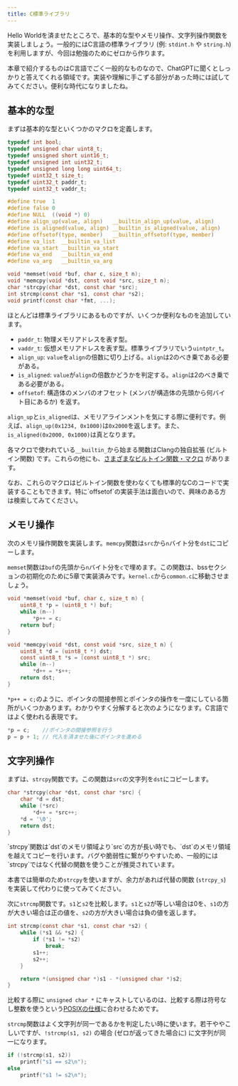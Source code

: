 ```yaml
---
title: C標準ライブラリ
---
```


Hello Worldを済ませたところで、基本的な型やメモリ操作、文字列操作関数を実装しましょう。一般的にはC言語の標準ライブラリ (例: `stdint.h` や `string.h`) を利用しますが、今回は勉強のためにゼロから作ります。

<Info>
本章で紹介するものはC言語でごく一般的なものなので、ChatGPTに聞くとしっかりと答えてくれる領域です。実装や理解に手こずる部分があった時には試してみてください。便利な時代になりましたね。
</Info>

## 基本的な型

まずは基本的な型といくつかのマクロを定義します。

```c:common.h {1-15,21-24}
typedef int bool;
typedef unsigned char uint8_t;
typedef unsigned short uint16_t;
typedef unsigned int uint32_t;
typedef unsigned long long uint64_t;
typedef uint32_t size_t;
typedef uint32_t paddr_t;
typedef uint32_t vaddr_t;

#define true  1
#define false 0
#define NULL  ((void *) 0)
#define align_up(value, align)   __builtin_align_up(value, align)
#define is_aligned(value, align) __builtin_is_aligned(value, align)
#define offsetof(type, member)   __builtin_offsetof(type, member)
#define va_list  __builtin_va_list
#define va_start __builtin_va_start
#define va_end   __builtin_va_end
#define va_arg   __builtin_va_arg

void *memset(void *buf, char c, size_t n);
void *memcpy(void *dst, const void *src, size_t n);
char *strcpy(char *dst, const char *src);
int strcmp(const char *s1, const char *s2);
void printf(const char *fmt, ...);
```

ほとんどは標準ライブラリにあるものですが、いくつか便利なものを追加しています。

- `paddr_t`: 物理メモリアドレスを表す型。
- `vaddr_t`: 仮想メモリアドレスを表す型。標準ライブラリでいう`uintptr_t`。
- `align_up`: `value`を`align`の倍数に切り上げる。`align`は2のべき乗である必要がある。
- `is_aligned`: `value`が`align`の倍数かどうかを判定する。`align`は2のべき乗である必要がある。
- `offsetof`: 構造体のメンバのオフセット (メンバが構造体の先頭から何バイト目にあるか) を返す。

`align_up`と`is_aligned`は、メモリアラインメントを気にする際に便利です。例えば、`align_up(0x1234, 0x1000)`は`0x2000`を返します。また、`is_aligned(0x2000, 0x1000)`は真となります。

各マクロで使われている`__builtin_`から始まる関数はClangの独自拡張 (ビルトイン関数) です。これらの他にも、[さまざまなビルトイン関数・マクロ](https://clang.llvm.org/docs/LanguageExtensions.html) があります。

<Info>
なお、これらのマクロはビルトイン関数を使わなくても標準的なCのコードで実装することもできます。特に`offsetof`の実装手法は面白いので、興味のある方は検索してみてください。
</Info>

## メモリ操作

次のメモリ操作関数を実装します。`memcpy`関数は`src`から`n`バイト分を`dst`にコピーします。

`memset`関数は`buf`の先頭から`n`バイト分を`c`で埋めます。この関数は、bssセクションの初期化のために5章で実装済みです。`kernel.c`から`common.c`に移動させましょう。

```c:common.c
void *memset(void *buf, char c, size_t n) {
    uint8_t *p = (uint8_t *) buf;
    while (n--)
        *p++ = c;
    return buf;
}

void *memcpy(void *dst, const void *src, size_t n) {
    uint8_t *d = (uint8_t *) dst;
    const uint8_t *s = (const uint8_t *) src;
    while (n--)
        *d++ = *s++;
    return dst;
}
```

`*p++ = c;`のように、ポインタの間接参照とポインタの操作を一度にしている箇所がいくつかあります。わかりやすく分解すると次のようになります。C言語ではよく使われる表現です。

```c
*p = c;    //ポインタの間接参照を行う
p = p + 1; // 代入を済ませた後にポインタを進める
```

## 文字列操作

まずは、`strcpy`関数です。この関数は`src`の文字列を`dst`にコピーします。

```c:common.c
char *strcpy(char *dst, const char *src) {
    char *d = dst;
    while (*src)
        *d++ = *src++;
    *d = '\0';
    return dst;
}
```

<Warning>
`strcpy`関数は`dst`のメモリ領域より`src`の方が長い時でも、`dst`のメモリ領域を越えてコピーを行います。バグや脆弱性に繋がりやすいため、一般的には`strcpy`ではなく代替の関数を使うことが推奨されています。

本書では簡単のため`strcpy`を使いますが、余力があれば代替の関数 (`strcpy_s`) を実装して代わりに使ってみてください。
</Warning>

次に`strcmp`関数です。`s1`と`s2`を比較します。`s1`と`s2`が等しい場合は0を、`s1`の方が大きい場合は正の値を、`s2`の方が大きい場合は負の値を返します。

```c:common.c
int strcmp(const char *s1, const char *s2) {
    while (*s1 && *s2) {
        if (*s1 != *s2)
            break;
        s1++;
        s2++;
    }

    return *(unsigned char *)s1 - *(unsigned char *)s2;
}
```

比較する際に `unsigned char *` にキャストしているのは、比較する際は符号なし整数を使うという[POSIXの仕様](https://www.man7.org/linux/man-pages/man3/strcmp.3.html#:~:text=both%20interpreted%20as%20type%20unsigned%20char)に合わせるためです。

`strcmp`関数はよく文字列が同一であるかを判定したい時に使います。若干ややこしいですが、`!strcmp(s1, s2)` の場合 (ゼロが返ってきた場合に) に文字列が同一になります。

```c
if (!strcmp(s1, s2))
    printf("s1 == s2\n");
else
    printf("s1 != s2\n");
```
